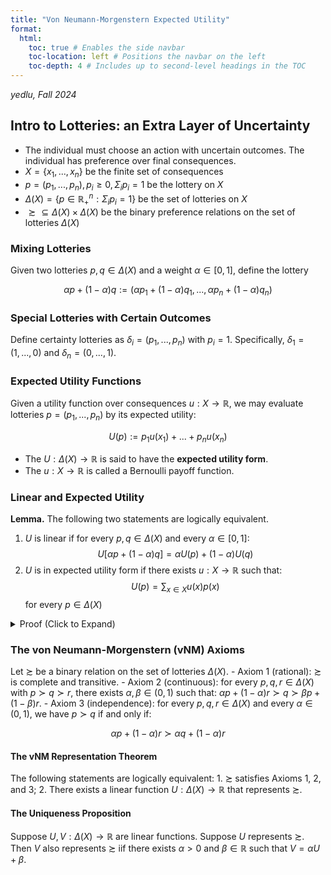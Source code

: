 ```yaml
---
title: "Von Neumann-Morgenstern Expected Utility"
format:
  html:
    toc: true # Enables the side navbar
    toc-location: left # Positions the navbar on the left
    toc-depth: 4 # Includes up to second-level headings in the TOC
---
```


*yedlu, Fall 2024*

## Intro to Lotteries: an Extra Layer of Uncertainty
- The individual must choose an action with uncertain outcomes. The individual has preference over final consequences.
- $X = \{x_1, ..., x_n\}$ be the finite set of consequences
- $p = (p_1, ..., p_n), p_i \geq 0, \Sigma_i p_i = 1$ be the lottery on $X$
- $\Delta(X) = \{p \in \mathbb{R}^n_+: \Sigma_i p_i = 1\}$ be the set of lotteries on $X$
- $\succsim \subseteq \Delta(X) \times \Delta(X)$ be the binary preference relations on the set of lotteries $\Delta(X)$

### Mixing Lotteries
Given two lotteries $p, q \in \Delta(X)$ and a weight $\alpha \in [0,1]$, define the lottery 

$$\alpha p + (1-\alpha) q := (\alpha p_1 + (1-\alpha) q_1, ..., \alpha p_n + (1-\alpha) q_n)$$

### Special Lotteries with Certain Outcomes
Define certainty lotteries as $\delta_i = (p_1, ..., p_n)$ with $p_i = 1$. Specifically, $\delta_1 = (1,...,0)$ and $\delta_n = (0, ..., 1)$.

### Expected Utility Functions
Given a utility function over consequences $u: X \to \mathbb{R}$, we may evaluate lotteries $p = (p_1, ..., p_n)$ by its expected utility:

$$U(p) := p_1 u(x_1) + ... + p_n u(x_n)$$

- The $U: \Delta(X) \to \mathbb{R}$ is said to have the **expected utility form**.
- The $u: X \to \mathbb{R}$ is called a Bernoulli payoff function.


### Linear and Expected Utility
**Lemma.** The following two statements are logically equivalent.

1. $U$ is linear if for every $p, q \in \Delta(X)$ and every $\alpha \in [0,1]$:
$$U[\alpha p + (1-\alpha)q] = \alpha U(p) + (1-\alpha) U(q)$$
2. $U$ is in expected utility form if there exists $u: X \to \mathbb{R}$ such that:
$$U(p) = \sum_{x \in X} u(x) p(x)$$ for every $p \in \Delta(X)$


<details>
<summary>Proof (Click to Expand)</summary>

Parts of proof: $2 \Rightarrow 1$.
$$\begin{aligned}
      U[\alpha p + (1-\alpha) q] &= U(\alpha p_1 + (1-\alpha) q_1, ..., \alpha p_n + (1-\alpha) q_n) \\
      &= \Sigma_{i=1}^n u(x_1) [\alpha p_1 + (1-\alpha) q_1] \\
      &= \alpha \Sigma_{i=1}^n u(x_1) p_1 + (1-\alpha) \Sigma_{i=1}^n u(x_1) q_1 \\
      &= \alpha U(p) + (1-\alpha) U(q)
\end{aligned}$$

$\blacksquare$
</details>



### The von Neumann-Morgenstern (vNM) Axioms
Let $\succsim$ be a binary relation on the set of lotteries $\Delta(X)$.
- Axiom 1 (rational): $\succsim$ is complete and transitive.
- Axiom 2 (continuous): for every $p, q, r \in \Delta(X)$ with $p \succ q \succ r$, there exists $\alpha, \beta \in (0,1)$ such that:
$\alpha p + (1-\alpha) r \succ q \succ \beta p + (1 - \beta) r$.
- Axiom 3 (independence): for every $p, q, r \in \Delta(X)$ and every $\alpha \in (0,1)$, we have $p \succ q$ if and only if:

$$\alpha p + (1-\alpha) r \succ \alpha q + (1-\alpha) r$$

#### The vNM Representation Theorem
The following statements are logically equivalent:
1. $\succsim$ satisfies Axioms 1, 2, and 3;
2. There exists a linear function $U: \Delta(X) \to \mathbb{R}$ that represents $\succsim$.


#### The Uniqueness Proposition
Suppose $U, V: \Delta(X) \to \mathbb{R}$ are linear functions. Suppose $U$ represents $\succsim$. Then $V$ also represents $\succsim$ iif there exists $\alpha > 0$ and $\beta \in \mathbb{R}$ such that $V = \alpha U + \beta$.
